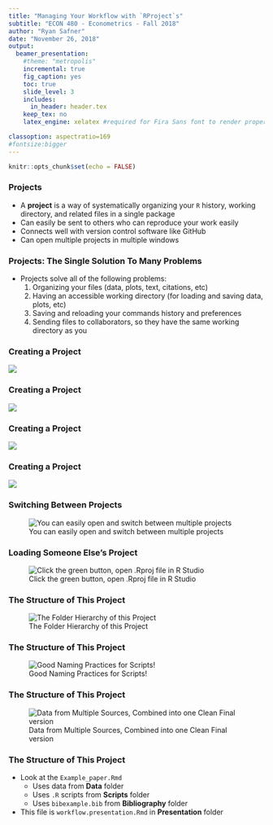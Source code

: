 ```yaml
---
title: "Managing Your Workflow with `RProject`s"
subtitle: "ECON 480 - Econometrics - Fall 2018"
author: "Ryan Safner"
date: "November 26, 2018"
output: 
  beamer_presentation:
    #theme: "metropolis"
    incremental: true 
    fig_caption: yes
    toc: true 
    slide_level: 3
    includes:
      in_header: header.tex
    keep_tex: no 
    latex_engine: xelatex #required for Fira Sans font to render properly 

classoption: aspectratio=169
#fontsize:bigger
---
```

```r
knitr::opts_chunk$set(echo = FALSE)
```

### Projects

- A **project** is a way of systematically organizing your `R` history, working directory, and related files in a single package
- Can easily be sent to others who can reproduce your work easily 
- Connects well with version control software like GitHub
- Can open multiple projects in multiple windows

### Projects: The Single Solution To Many Problems 

- Projects solve all of the following problems:
    1. Organizing your files (data, plots, text, citations, etc)
    2. Having an accessible working directory (for loading and saving data, plots, etc)
    3. Saving and reloading your commands history and preferences
    4. Sending files to collaborators, so they have the same working directory as you

### Creating a Project

![](images/project1.png)


### Creating a Project

![](images/project2.png)

### Creating a Project

![](images/project3.png)

### Creating a Project

![](images/project4.png)


### Switching Between Projects

![You can easily open and switch between multiple projects](images/projectswitching.png)

### Loading Someone Else's Project

![Click the green button, open .Rproj file in R Studio](images/github.png)

### The Structure of This Project

![The Folder Hierarchy of this Project](images/projectfiles.png)


### The Structure of This Project

![Good Naming Practices for Scripts!](images/scripts.png)

### The Structure of This Project

![Data from Multiple Sources, Combined into one Clean Final version](images/data.png)

### The Structure of This Project

- Look at the `Example_paper.Rmd`
    - Uses data from **Data** folder
    - Uses `.R` scripts from **Scripts** folder
    - Uses `bibexample.bib` from **Bibliography** folder
- This file is `workflow.presentation.Rmd` in **Presentation** folder

